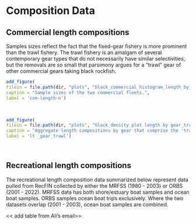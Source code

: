 

# Composition Data

## Commercial length compositions

Samples sizes reflect the fact that the fixed-gear fishery is more prominent than the trawl fishery. The trawl fishery is an amalgam of several contemporary gear types that do not necessarily have similar selectivities, but the removals are so small that parsimony argues for a "trawl" gear of other commercial gears taking black rockfish.


```r
add_figure(
filein = file.path(dir, "plots", "black_commercial_histogram_length_by_fleet.png"), 
caption = "Sample sizes of the two commercial fleets.",
label = 'com-length-n')

```
\

```r
add_figure(
filein = file.path(dir, "plots", "black_density plot length by gear_trawl.jpg"), 
caption = "Aggregate length compositions by gear that comprise the 'trawl' fishery.",
label = 'lt _gear_trawl')

```

\

## Recreational length compositions

The recreational length composition data summarized below represent data pulled from RecFIN collected by either the MRFSS (1980 - 2003) or ORBS (2001 - 2022). MRFSS data has both shore/estuary boat samples and ocean boat samples. ORBS samples ocean boat trips exclusively. Where the two datasets overlap (2001 - 2003), ocean boat samples are combined. 

<< add table from Ali's email>>

